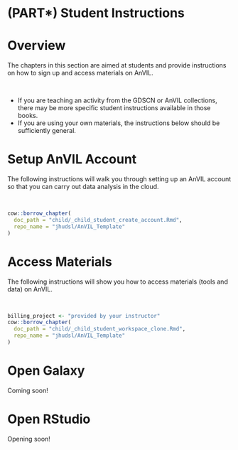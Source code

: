# (PART\*) Student Instructions {-}

# Overview {#student-instructions}

The chapters in this section are aimed at students and provide instructions on how to sign up and access materials on AnVIL.

<br>

- If you are teaching an activity from the GDSCN or AnVIL collections, there may be more specific student instructions available in those books.
- If you are using your own materials, the instructions below should be sufficiently general.

# Setup AnVIL Account {#student-account-setup}

The following instructions will walk you through setting up an AnVIL account so that you can carry out data analysis in the cloud.

<br>

:::: {.borrowed_chunk}
```r
cow::borrow_chapter(
  doc_path = "child/_child_student_create_account.Rmd",
  repo_name = "jhudsl/AnVIL_Template"
)
```
::::

# Access Materials {#student-clone-workspace}

The following instructions will show you how to access materials (tools and data) on AnVIL.

<br>

:::: {.borrowed_chunk}
```r
billing_project <- "provided by your instructor"
cow::borrow_chapter(
  doc_path = "child/_child_student_workspace_clone.Rmd",
  repo_name = "jhudsl/AnVIL_Template"
)
```
::::

# Open Galaxy

Coming soon!

# Open RStudio

Opening soon!
